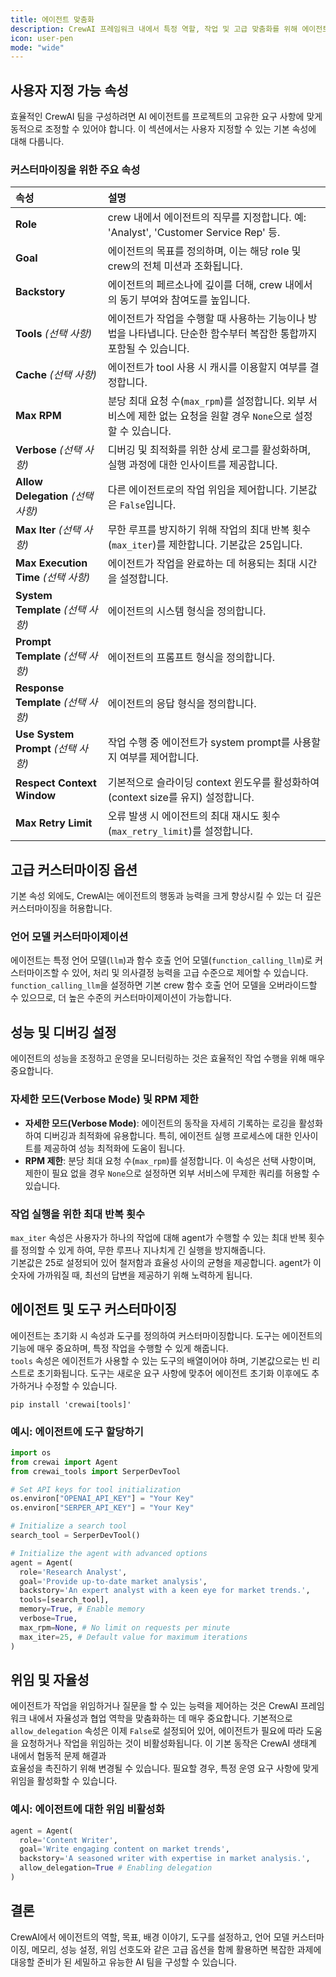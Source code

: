 ```yaml
---
title: 에이전트 맞춤화
description: CrewAI 프레임워크 내에서 특정 역할, 작업 및 고급 맞춤화를 위해 에이전트를 조정하는 종합 가이드입니다.
icon: user-pen
mode: "wide"
---
```


## 사용자 지정 가능 속성

효율적인 CrewAI 팀을 구성하려면 AI 에이전트를 프로젝트의 고유한 요구 사항에 맞게 동적으로 조정할 수 있어야 합니다. 이 섹션에서는 사용자 지정할 수 있는 기본 속성에 대해 다룹니다.

### 커스터마이징을 위한 주요 속성

| 속성                     | 설명                                                                                                                                                 |
|:-----------------------|:------------------------------------------------------------------------------------------------------------------------------------------------------|
| **Role**              | crew 내에서 에이전트의 직무를 지정합니다. 예: 'Analyst', 'Customer Service Rep' 등.                                                                   |
| **Goal**              | 에이전트의 목표를 정의하며, 이는 해당 role 및 crew의 전체 미션과 조화됩니다.                                                                          |
| **Backstory**         | 에이전트의 페르소나에 깊이를 더해, crew 내에서의 동기 부여와 참여도를 높입니다.                                                                       |
| **Tools** *(선택 사항)*        | 에이전트가 작업을 수행할 때 사용하는 기능이나 방법을 나타냅니다. 단순한 함수부터 복잡한 통합까지 포함될 수 있습니다.                                     |
| **Cache** *(선택 사항)*        | 에이전트가 tool 사용 시 캐시를 이용할지 여부를 결정합니다.                                                                                   |
| **Max RPM**           | 분당 최대 요청 수(`max_rpm`)를 설정합니다. 외부 서비스에 제한 없는 요청을 원할 경우 `None`으로 설정할 수 있습니다.                                  |
| **Verbose** *(선택 사항)*      | 디버깅 및 최적화를 위한 상세 로그를 활성화하며, 실행 과정에 대한 인사이트를 제공합니다.                                                     |
| **Allow Delegation** *(선택 사항)* | 다른 에이전트로의 작업 위임을 제어합니다. 기본값은 `False`입니다.                                                                         |
| **Max Iter** *(선택 사항)*      | 무한 루프를 방지하기 위해 작업의 최대 반복 횟수(`max_iter`)를 제한합니다. 기본값은 25입니다.                                                 |
| **Max Execution Time** *(선택 사항)* | 에이전트가 작업을 완료하는 데 허용되는 최대 시간을 설정합니다.                                                                             |
| **System Template** *(선택 사항)*   | 에이전트의 시스템 형식을 정의합니다.                                                                                                    |
| **Prompt Template** *(선택 사항)*   | 에이전트의 프롬프트 형식을 정의합니다.                                                                                                  |
| **Response Template** *(선택 사항)* | 에이전트의 응답 형식을 정의합니다.                                                                                                      |
| **Use System Prompt** *(선택 사항)* | 작업 수행 중 에이전트가 system prompt를 사용할지 여부를 제어합니다.                                                                     |
| **Respect Context Window**       | 기본적으로 슬라이딩 context 윈도우를 활성화하여(context size를 유지) 설정합니다.                                                          |
| **Max Retry Limit**              | 오류 발생 시 에이전트의 최대 재시도 횟수(`max_retry_limit`)를 설정합니다.                                                                |

## 고급 커스터마이징 옵션

기본 속성 외에도, CrewAI는 에이전트의 행동과 능력을 크게 향상시킬 수 있는 더 깊은 커스터마이징을 허용합니다.

### 언어 모델 커스터마이제이션

에이전트는 특정 언어 모델(`llm`)과 함수 호출 언어 모델(`function_calling_llm`)로 커스터마이즈할 수 있어, 처리 및 의사결정 능력을 고급 수준으로 제어할 수 있습니다.  
`function_calling_llm`을 설정하면 기본 crew 함수 호출 언어 모델을 오버라이드할 수 있으므로, 더 높은 수준의 커스터마이제이션이 가능합니다.

## 성능 및 디버깅 설정

에이전트의 성능을 조정하고 운영을 모니터링하는 것은 효율적인 작업 수행을 위해 매우 중요합니다.

### 자세한 모드(Verbose Mode) 및 RPM 제한

- **자세한 모드(Verbose Mode)**: 에이전트의 동작을 자세히 기록하는 로깅을 활성화하여 디버깅과 최적화에 유용합니다. 특히, 에이전트 실행 프로세스에 대한 인사이트를 제공하여 성능 최적화에 도움이 됩니다.
- **RPM 제한**: 분당 최대 요청 수(`max_rpm`)를 설정합니다. 이 속성은 선택 사항이며, 제한이 필요 없을 경우 `None`으로 설정하면 외부 서비스에 무제한 쿼리를 허용할 수 있습니다.

### 작업 실행을 위한 최대 반복 횟수

`max_iter` 속성은 사용자가 하나의 작업에 대해 agent가 수행할 수 있는 최대 반복 횟수를 정의할 수 있게 하여, 무한 루프나 지나치게 긴 실행을 방지해줍니다.  
기본값은 25로 설정되어 있어 철저함과 효율성 사이의 균형을 제공합니다. agent가 이 숫자에 가까워질 때, 최선의 답변을 제공하기 위해 노력하게 됩니다.

## 에이전트 및 도구 커스터마이징

에이전트는 초기화 시 속성과 도구를 정의하여 커스터마이징합니다. 도구는 에이전트의 기능에 매우 중요하며, 특정 작업을 수행할 수 있게 해줍니다.  
`tools` 속성은 에이전트가 사용할 수 있는 도구의 배열이어야 하며, 기본값으로는 빈 리스트로 초기화됩니다. 도구는 새로운 요구 사항에 맞추어 에이전트 초기화 이후에도 추가하거나 수정할 수 있습니다.

```shell
pip install 'crewai[tools]'
```

### 예시: 에이전트에 도구 할당하기

```python Code
import os
from crewai import Agent
from crewai_tools import SerperDevTool

# Set API keys for tool initialization
os.environ["OPENAI_API_KEY"] = "Your Key"
os.environ["SERPER_API_KEY"] = "Your Key"

# Initialize a search tool
search_tool = SerperDevTool()

# Initialize the agent with advanced options
agent = Agent(
  role='Research Analyst',
  goal='Provide up-to-date market analysis',
  backstory='An expert analyst with a keen eye for market trends.',
  tools=[search_tool],
  memory=True, # Enable memory
  verbose=True,
  max_rpm=None, # No limit on requests per minute
  max_iter=25, # Default value for maximum iterations
)
```

## 위임 및 자율성

에이전트가 작업을 위임하거나 질문을 할 수 있는 능력을 제어하는 것은 CrewAI 프레임워크 내에서 자율성과 협업 역학을 맞춤화하는 데 매우 중요합니다. 기본적으로  
`allow_delegation` 속성은 이제 `False`로 설정되어 있어, 에이전트가 필요에 따라 도움을 요청하거나 작업을 위임하는 것이 비활성화됩니다. 이 기본 동작은 CrewAI 생태계 내에서 협동적 문제 해결과  
효율성을 촉진하기 위해 변경될 수 있습니다. 필요할 경우, 특정 운영 요구 사항에 맞게 위임을 활성화할 수 있습니다.

### 예시: 에이전트에 대한 위임 비활성화

```python Code
agent = Agent(
  role='Content Writer',
  goal='Write engaging content on market trends',
  backstory='A seasoned writer with expertise in market analysis.',
  allow_delegation=True # Enabling delegation
)
```

## 결론

CrewAI에서 에이전트의 역할, 목표, 배경 이야기, 도구를 설정하고, 언어 모델 커스터마이징, 메모리, 성능 설정, 위임 선호도와 같은 고급 옵션을 함께 활용하면 복잡한 과제에 대응할 준비가 된 세밀하고 유능한 AI 팀을 구성할 수 있습니다.